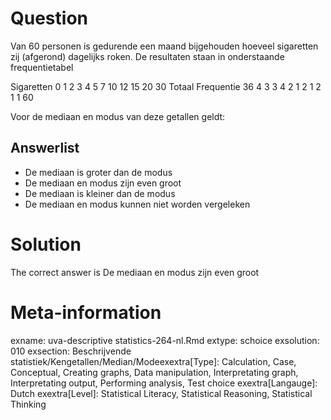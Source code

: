 Question
========

Van 60 personen is gedurende een maand bijgehouden hoeveel sigaretten zij (afgerond) dagelijks roken. De resultaten staan in onderstaande frequentietabel

Sigaretten 0 1 2 3 4 5 7 10 12 15 20 30 Totaal
Frequentie 36 4 3 3 4 2 1 2 1 2 1 1 60

Voor de mediaan en modus van deze getallen geldt: 

Answerlist
----------
* De mediaan is groter dan de modus
* De mediaan en modus zijn even groot
* De mediaan is kleiner dan de modus
* De mediaan en modus kunnen niet worden vergeleken

Solution
========

The correct answer is  De mediaan en modus zijn even groot 

Meta-information
================
exname: uva-descriptive statistics-264-nl.Rmd 
extype: schoice 
exsolution: 010 
exsection: Beschrijvende statistiek/Kengetallen/Median/Modeexextra[Type]: Calculation, Case, Conceptual, Creating graphs, Data manipulation, Interpretating graph, Interpretating output, Performing analysis, Test choice 
exextra[Langauge]: Dutch 
exextra[Level]: Statistical Literacy, Statistical Reasoning, Statistical Thinking 
